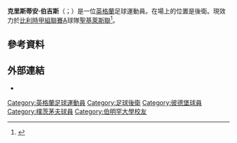 {{noteTA
|G1=Football
|G2=FAcup
|1=zh-hans:伯格斯; zh-hk:貝基斯; zh-tw:伯吉斯;
|2=zh-hans:克里斯蒂安;zh-hk:基斯甸;zh-tw:克里斯蒂安;
}}
{{Infobox football biography
| name = Christian Burgess
| image = RC Lens - Union-Saint-Gilloise (05-08-2020) 5.jpg
| caption = Burgess in 2020
| fullname = Christian Burgess<ref>{{cite web |url=https://www.efl.com/siteassets/image/201920/general-news/efl-squad-numbering-06.09.2019.pdf |title=Notification of shirt numbers: Portsmouth |publisher=English Football League |page=56 |access-date=25 October 2019 |archive-date=2021-06-27 |archive-url=https://web.archive.org/web/20210627141251/https://www.efl.com/siteassets/image/201920/general-news/efl-squad-numbering-06.09.2019.pdf |dead-url=no }}</ref>
| birth_date = {{birth date and age|df=y|1991|10|7}}
| birth_place = [[英格蘭|英格蘭]][[倫敦|倫敦]]
| height = 1.96m
| position = 後衛
| currentclub = [[皇家聖基萊斯聯|聖基萊斯聯]]
| clubnumber = 16
| youthyears1 = 
| youthclubs1 = [[阿森纳足球俱乐部|阿仙奴]]
| youthyears2 = 
| youthclubs2 = [[比索史杜福特足球會|比索史杜福特]]
| years1 = 2013–2014
| clubs1 = [[米德尔斯堡足球俱乐部|米杜士堡]]
| caps1 = 1
| goals1 = 0
| years2 = 2013–2014
| clubs2 = → [[哈特尔普尔联足球俱乐部|哈特普爾]] (外借)
| caps2 = 41
| goals2 = 0
| years3 = 2014
| clubs3 = → [[彼得伯勒联足球俱乐部|彼德堡]] (外借)
| caps3 = 1
| goals3 = 0
| years4 = 2014–2015
| clubs4 = [[彼得伯勒联足球俱乐部|彼德堡]]
| caps4 = 30
| goals4 = 2
| years5 = 2015–2020
| clubs5 = [[朴茨茅斯足球俱乐部|樸茨茅夫]]
| caps5 = 179
| goals5 = 10
| years6 = 2020–
| clubs6 = [[皇家聖基萊斯聯|聖基萊斯聯]]
| caps6 = 51
| goals6 = 6
| club-update = 22:29, 5 March 2022 (UTC)
}}

'''克里斯蒂安·伯吉斯'''（{{lang-en|Christian Burgess}}；{{bd|1991年|10月7日}}）是一位[[英格蘭|英格蘭]]足球運動員。在場上的位置是後衛。現效力於[[比利時甲組聯賽A|比利時甲組聯賽A]]球隊[[皇家聖基萊斯聯|聖基萊斯聯]]<ref>{{Cite news|title=Posh bring in Boro defender Burgess|url=https://www.bbc.co.uk/sport/football/28857867|newspaper=BBC Sport|accessdate=2021-10-27|language=en-GB|archive-date=2021-10-27|archive-url=https://web.archive.org/web/20211027090828/https://www.bbc.co.uk/sport/football/28857867|dead-url=no}}</ref>。

==參考資料==
{{Reflist}}

==外部連結==
*{{soccerbase|id=65250}}

{{DEFAULTSORT:Burgess, Christian}}
[[Category:英格蘭足球運動員|Category:英格蘭足球運動員]]
[[Category:足球後衛|Category:足球後衛]]
[[Category:彼德堡球員|Category:彼德堡球員]]
[[Category:樸茨茅夫球員|Category:樸茨茅夫球員]]
[[Category:伯明罕大學校友|Category:伯明罕大學校友]]

{{Sport-bio-stub}}